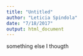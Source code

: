 ```yaml
---
title: "Untitled"
author: "Leticia Spindola"
date: "7/18/2017"
output: html_document
---
```


something else I thougth 

